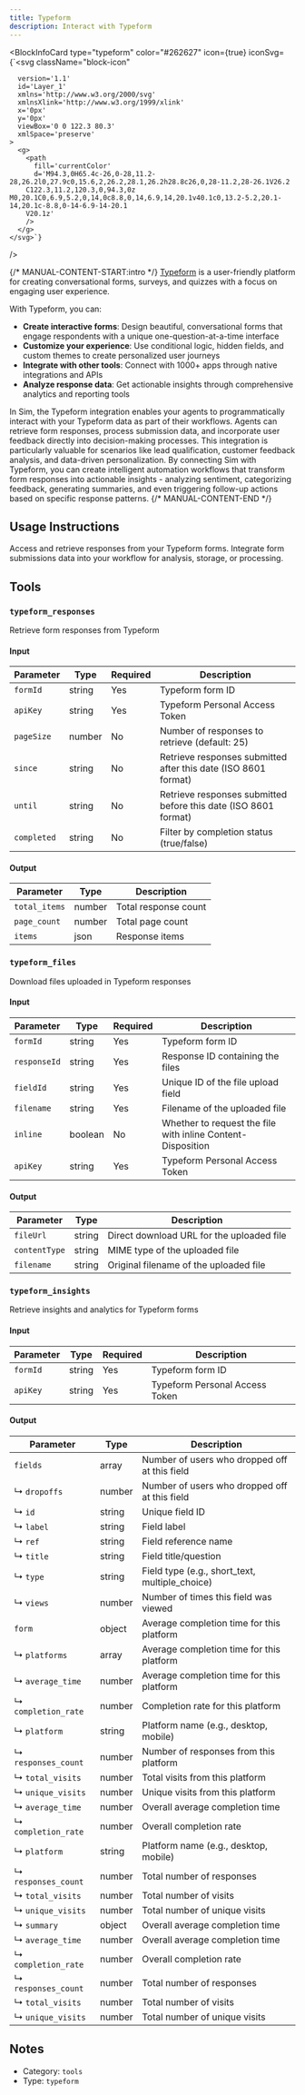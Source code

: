 ```yaml
---
title: Typeform
description: Interact with Typeform
---
```



<BlockInfoCard 
  type="typeform"
  color="#262627"
  icon={true}
  iconSvg={`<svg className="block-icon"
      
      version='1.1'
      id='Layer_1'
      xmlns='http://www.w3.org/2000/svg'
      xmlnsXlink='http://www.w3.org/1999/xlink'
      x='0px'
      y='0px'
      viewBox='0 0 122.3 80.3'
      xmlSpace='preserve'
    >
      <g>
        <path
          fill='currentColor'
          d='M94.3,0H65.4c-26,0-28,11.2-28,26.2l0,27.9c0,15.6,2,26.2,28.1,26.2h28.8c26,0,28-11.2,28-26.1V26.2
		C122.3,11.2,120.3,0,94.3,0z M0,20.1C0,6.9,5.2,0,14,0c8.8,0,14,6.9,14,20.1v40.1c0,13.2-5.2,20.1-14,20.1c-8.8,0-14-6.9-14-20.1
		V20.1z'
        />
      </g>
    </svg>`}
/>

{/* MANUAL-CONTENT-START:intro */}
[Typeform](https://www.typeform.com/) is a user-friendly platform for creating conversational forms, surveys, and quizzes with a focus on engaging user experience.

With Typeform, you can:

- **Create interactive forms**: Design beautiful, conversational forms that engage respondents with a unique one-question-at-a-time interface
- **Customize your experience**: Use conditional logic, hidden fields, and custom themes to create personalized user journeys
- **Integrate with other tools**: Connect with 1000+ apps through native integrations and APIs
- **Analyze response data**: Get actionable insights through comprehensive analytics and reporting tools

In Sim, the Typeform integration enables your agents to programmatically interact with your Typeform data as part of their workflows. Agents can retrieve form responses, process submission data, and incorporate user feedback directly into decision-making processes. This integration is particularly valuable for scenarios like lead qualification, customer feedback analysis, and data-driven personalization. By connecting Sim with Typeform, you can create intelligent automation workflows that transform form responses into actionable insights - analyzing sentiment, categorizing feedback, generating summaries, and even triggering follow-up actions based on specific response patterns.
{/* MANUAL-CONTENT-END */}


## Usage Instructions

Access and retrieve responses from your Typeform forms. Integrate form submissions data into your workflow for analysis, storage, or processing.



## Tools

### `typeform_responses`

Retrieve form responses from Typeform

#### Input

| Parameter | Type | Required | Description |
| --------- | ---- | -------- | ----------- |
| `formId` | string | Yes | Typeform form ID |
| `apiKey` | string | Yes | Typeform Personal Access Token |
| `pageSize` | number | No | Number of responses to retrieve \(default: 25\) |
| `since` | string | No | Retrieve responses submitted after this date \(ISO 8601 format\) |
| `until` | string | No | Retrieve responses submitted before this date \(ISO 8601 format\) |
| `completed` | string | No | Filter by completion status \(true/false\) |

#### Output

| Parameter | Type | Description |
| --------- | ---- | ----------- |
| `total_items` | number | Total response count |
| `page_count` | number | Total page count |
| `items` | json | Response items |

### `typeform_files`

Download files uploaded in Typeform responses

#### Input

| Parameter | Type | Required | Description |
| --------- | ---- | -------- | ----------- |
| `formId` | string | Yes | Typeform form ID |
| `responseId` | string | Yes | Response ID containing the files |
| `fieldId` | string | Yes | Unique ID of the file upload field |
| `filename` | string | Yes | Filename of the uploaded file |
| `inline` | boolean | No | Whether to request the file with inline Content-Disposition |
| `apiKey` | string | Yes | Typeform Personal Access Token |

#### Output

| Parameter | Type | Description |
| --------- | ---- | ----------- |
| `fileUrl` | string | Direct download URL for the uploaded file |
| `contentType` | string | MIME type of the uploaded file |
| `filename` | string | Original filename of the uploaded file |

### `typeform_insights`

Retrieve insights and analytics for Typeform forms

#### Input

| Parameter | Type | Required | Description |
| --------- | ---- | -------- | ----------- |
| `formId` | string | Yes | Typeform form ID |
| `apiKey` | string | Yes | Typeform Personal Access Token |

#### Output

| Parameter | Type | Description |
| --------- | ---- | ----------- |
| `fields` | array | Number of users who dropped off at this field |
|   ↳ `dropoffs` | number | Number of users who dropped off at this field |
|   ↳ `id` | string | Unique field ID |
|   ↳ `label` | string | Field label |
|   ↳ `ref` | string | Field reference name |
|   ↳ `title` | string | Field title/question |
|   ↳ `type` | string | Field type \(e.g., short_text, multiple_choice\) |
|   ↳ `views` | number | Number of times this field was viewed |
| `form` | object | Average completion time for this platform |
| ↳ `platforms` | array | Average completion time for this platform |
|   ↳ `average_time` | number | Average completion time for this platform |
|   ↳ `completion_rate` | number | Completion rate for this platform |
|   ↳ `platform` | string | Platform name \(e.g., desktop, mobile\) |
|   ↳ `responses_count` | number | Number of responses from this platform |
|   ↳ `total_visits` | number | Total visits from this platform |
|   ↳ `unique_visits` | number | Unique visits from this platform |
| ↳ `average_time` | number | Overall average completion time |
| ↳ `completion_rate` | number | Overall completion rate |
| ↳ `platform` | string | Platform name \(e.g., desktop, mobile\) |
| ↳ `responses_count` | number | Total number of responses |
| ↳ `total_visits` | number | Total number of visits |
| ↳ `unique_visits` | number | Total number of unique visits |
| ↳ `summary` | object | Overall average completion time |
|   ↳ `average_time` | number | Overall average completion time |
|   ↳ `completion_rate` | number | Overall completion rate |
|   ↳ `responses_count` | number | Total number of responses |
|   ↳ `total_visits` | number | Total number of visits |
|   ↳ `unique_visits` | number | Total number of unique visits |



## Notes

- Category: `tools`
- Type: `typeform`
